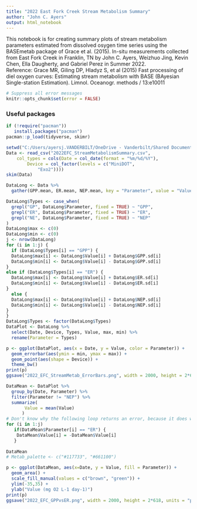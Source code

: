 ```yaml
---
title: "2022 East Fork Creek Stream Metabolism Summary"
author: "John C. Ayers"
output: html_notebook
---
```


This notebook is for creating summary plots of stream metabolism parameters estimated from dissolved osygen time series using the BASEmetab package of Grace et al. (2015). In-situ measurements collected from East Fork Creek in Franklin, TN by John C. Ayers, Weizhuo Jing, Kevin Chen, Ella Daugherty, and Gabriel Perez in Summer 2022.  
Reference:
Grace MR, Giling DP, Hladyz S, et al (2015) Fast processing of diel oxygen curves: Estimating stream metabolism with BASE (BAyesian Single-station Estimation). Limnol. Oceanogr. methods / 13:e10011

```r
# Suppress all error messages
knitr::opts_chunk$set(error = FALSE)
```

### Useful packages

```r
if (!require("pacman"))
   install.packages("pacman")
pacman::p_load(tidyverse, skimr)
```

```r
setwd("C:/Users/ayersj.VANDERBILT/OneDrive - Vanderbilt/Shared Documents/Pilot Project - Water Quality/WaterQualityCode/2022/EFC")
Data <- read_csv("2022EFC_StreamMetabolismSummary.csv", 
    col_types = cols(Date = col_date(format = "%m/%d/%Y"), 
        Device = col_factor(levels = c("MiniDOT", 
            "Exo2"))))
skim(Data)
```

```r

DataLong <- Data %>%
  gather(GPP.mean, ER.mean, NEP.mean, key = "Parameter", value = "Value") 

DataLong$Types <- case_when(
  grepl("GP", DataLong$Parameter, fixed = TRUE) ~ "GPP",
  grepl("ER", DataLong$Parameter, fixed = TRUE) ~ "ER",
  grepl("NE", DataLong$Parameter, fixed = TRUE) ~ "NEP"
)
DataLong$max <- c(0)
DataLong$min <- c(0)
j <- nrow(DataLong)
for (i in 1:j) {
  if (DataLong$Types[i] == "GPP") {
  DataLong$max[i] <- DataLong$Value[i] + DataLong$GPP.sd[i]
  DataLong$min[i] <- DataLong$Value[i] - DataLong$GPP.sd[i]
}  
else if (DataLong$Types[i] == "ER") {
  DataLong$max[i] <- DataLong$Value[i] + DataLong$ER.sd[i]
  DataLong$min[i] <- DataLong$Value[i] - DataLong$ER.sd[i]
} 
  else {
  DataLong$max[i] <- DataLong$Value[i] + DataLong$NEP.sd[i]
  DataLong$min[i] <- DataLong$Value[i] - DataLong$NEP.sd[i]
}
}
DataLong$Types <- factor(DataLong$Types)
DataPlot <- DataLong %>%
  select(Date, Device, Types, Value, max, min) %>%
  rename(Parameter = Types)

```

```r
p <- ggplot(DataPlot, aes(x = Date, y = Value, color = Parameter)) +
  geom_errorbar(aes(ymin = min, ymax = max)) +
  geom_point(aes(shape = Device)) +
  theme_bw()
print(p)
ggsave("2022_EFC_StreamMetab_ErrorBars.png", width = 2000, height = 2*618, units = "px")

```

```r
DataMean <- DataPlot %>%
  group_by(Date, Parameter) %>%
  filter(Parameter != "NEP") %>%
  summarize(
       Value = mean(Value)
      )
# Don't know why the following loop returns an error, because it does what I intend
for (i in 1:j) 
   if(DataMean$Parameter[i] == "ER") {
    DataMean$Value[i] = -DataMean$Value[i]
   }
 
DataMean
# Metab_palette <- c("#117733", "#661100")

p <- ggplot(DataMean, aes(x=Date, y = Value, fill = Parameter)) +
  geom_area() +
  scale_fill_manual(values = c("brown", "green")) +
  ylim(-35,35) +
  ylab("Value (mg O2 L-1 day-1)")
print(p)
ggsave("2022_EFC_GPPvsER.png", width = 2000, height = 2*618, units = "px")

```

